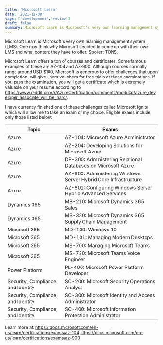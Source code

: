 ```yaml
---
title: 'Microsoft Learn'
date: '2021-12-08'
tags: ['development','review'] 
draft: false
summary: Microsoft Learn is Microsoft's very own learning management system (LMS)
---
```



Microsoft Learn is Microsoft's very own learning management system (LMS). One may think why Microsoft decided to come up with their own LMS and what content they have to offer. Spoiler: TONS.

Microsoft Learn offers a ton of courses and certificates. Some famous examples of these are AZ-104 and AZ-900. Although courses normally range around USD $100, Microsoft is generous to offer challenges that upon completion, will give users vouchers for free trials at these examinations. If you pass the examination, you will get a certificate which is extremely valuable on your resume according to https://www.reddit.com/r/AzureCertification/comments/mc6u3p/azure_developer_associate_will_be_hard/.

I have currently finished one of these challenges called Microsoft Ignite which will allow me to take an exam of my choice. Eligible exams include only those listed below:

Topic                                                     | Exams
--------------------------------------------------------- | -------------
Azure                                                     | AZ-104: Microsoft Azure Administrator
Azure                                                     | AZ-204: Developing Solutions for Microsoft Azure
Azure                                                     | DP-300: Administering Relational Databases on Microsoft Azure
Azure                                                     | AZ-800: Administering Windows Server Hybrid Core Infrastructure
Azure                                                     | AZ-801: Configuring Windows Server Hybrid Advanced Services
Dynamics 365						  | MB-210: Microsoft Dynamics 365 Sales
Dynamics 365						  | MB-330: Microsoft Dynamics 365 Supply Chain Management
Microsoft 365						  | MD-100: Windows 10
Microsoft 365     					  | MD-101: Managing Modern Desktops
Microsoft 365     					  | MS-700: Managing Microsoft Teams
Microsoft 365     					  | MS-720: Microsoft Teams Voice Engineer
Power Platform   					  | PL-400: Microsoft Power Platform Developer
Security, Compliance, and Identity   			  | SC-200: Microsoft Security Operations Analyst
Security, Compliance, and Identity			  | SC-300: Microsoft Identity and Access Administrator
Security, Compliance, and Identity			  | SC-400: Microsoft Information Protection Administrator

Learn more at: 
https://docs.microsoft.com/en-us/learn/certifications/exams/az-104
https://docs.microsoft.com/en-us/learn/certifications/exams/az-900
